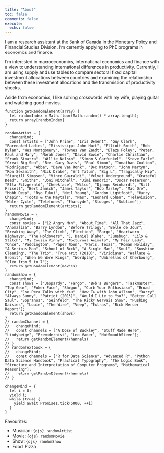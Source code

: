 ```yaml
---
title: "About"
toc: false
comments: false
execute:
  echo: false
---
```


I am a research assistant at the Bank of Canada in the Monetary Policy and Financial Studies Division. I'm currently applying to PhD programs in economics and finance. 

I'm interested in macroeconomics, international economics and finance with a view to understanding international differences in productivity. Currently, I am using supply and use tables to compare sectoral fixed capital investment allocations between countries and examining the relationship between these investment allocations and the transmission of productivity shocks.

Aside from economics, I like solving crosswords with my wife, playing guitar and watching good movies.

```ojs
function getRandomElement(array) {
  let randomIndex = Math.floor(Math.random() * array.length);
  return array[randomIndex]
}

randomArtist = {
  changeMind;
  const artists = ["John Prine", "Iris Dement", "Guy Clark", "Barenaked Ladies", "Mississippi John Hurt", "Elliott Smith", "Bob Dylan", "Wes Montgomery", "Townes Van Zandt", "Blaze Foley", "Peter, Paul and Mary", "Norah Jones", "David Bowie", "Charlie Christian", "Frank Sinatra", "Willie Nelson", "Simon & Garfunkel", "Steve Earle", "Great Big Sea", "Rev. Gary Davis", "Paul Simon", "Jonathan Coulton", "Rodriguez", "Abba", "Dave Van Ronk", "Doc Watson", "John Martyn", "Ron Sexsmith", "Nick Drake", "Art Tatum", "Big L", "Tragically Hip", "Sturgill Simpson", "Vince Guaraldi", "Velvet Underground", "Grateful Dead", "Smiths", "Joni Mitchell", "Jimi Hendrix", "Oscar Peterson", "Ella Fitzgerald", "Cheekface", "Wilco", "Django Reinhardt", "Bill Frisell", "Bert Jansch", "James Taylor", "Bob Marley", "Mac Dre", "Mobb Deep", "Ryo Fukui", "Neil Young", "Gordon Lightfoot", "Harry Chapin", "Toots & the Maytals", "Nas", "Leonard Cohen", "Television", "Water Cycle", "Telefones", "Pharcyde", "Stooges", "Sublime"];
  return getRandomElement(artists);
}
randomMovie = {
  changeMind;
  const movies = ["12 Angry Men", "About Time", "All That Jazz", "Anomalisa", "Barry Lyndon", "Before Trilogy", "Belle de Jour", "Breaking Away", "The Climb", "Election", "Fargo", "Heartworn Highways", "The Holdovers", "I, Daniel Blake", "Junebug", "Lilo & Stitch", "My Cousin Vinny", "Nocturnal Animals", "My Fair Lady", "Once", "Paddington", "Paper Moon", "Paris, Texas", "Roman Holiday", "A Serious Man", "School of Rock", "A Single Man", "Soul", "Sunshine Cleaning", "The Trip", "True Grit (2010)", "Viridiana", "Wallace & Gromit", "When We Were Kings", "Wordplay", "Umbrellas of Cherbourg", "Cléo from 5 to 7"];
  return getRandomElement(movies)
}
randomShow = {
  changeMind;
  const shows = ["Jeopardy", "Fargo", "Bob's Burgers", "Taskmaster", "Top Gear", "Poker Face", "Shogun", "Curb Your Enthusiasm", "Broad City", "Joe Pera Talks with You", "How To with John Wilson", "Barry", "Always Sunny", "Patriot (2015)", "Would I Lie to You?", "Better Call Saul", "Sopranos", "Seinfeld", "The Ricky Gervais Show", "Pushing Daisies", "Louie", "The Wire", "Veep", "Extras", "Rick Mercer Report"];
  return getRandomElement(shows)
}
// randomChannel = {
//   changeMind;
//   const channels = ["A Dose of Buckley", "Stuff Made Here", "Lindybeige", "Premodernist", "Leo Vader", "NotSmoothSteve"];
//   return getRandomElement(channels)
// }
// randomTextbook = {
//   changeMind;
//   const channels = ["R for Data Science", "Advanced R", "Python Data Science Handbook", "Practical Typography", "The Logic Book", "Structure and Interpretation of Computer Programs", "Mathematical Reasoning"];
//   return getRandomElement(channels)
// }

changeMind = {
  let i = 0;
  yield i;
  while (true) {
    yield await Promises.tick(5000, ++i);
  }
}
```

<div class=mb-0>Favourites:</div>

* Musician: `{ojs} randomArtist`
* Movie: `{ojs} randomMovie`
* Show: `{ojs} randomShow`
<!-- * Youtube Channel: `{ojs} randomChannel` -->
<!-- * Textbook: `{ojs} randomTextbook` -->
* Food: Pizza
